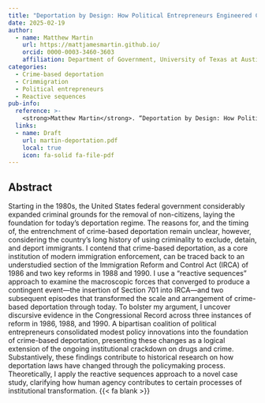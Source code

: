 ```yaml
---
title: "Deportation by Design: How Political Entrepreneurs Engineered Crime-Based Deportation in the United States"
date: 2025-02-19
author:
  - name: Matthew Martin
    url: https://mattjamesmartin.github.io/
    orcid: 0000-0003-3460-3603
    affiliation: Department of Government, University of Texas at Austin
categories: 
  - Crime-based deportation
  - Crimmigration
  - Political entrepreneurs
  - Reactive sequences
pub-info:
  reference: >-
    <strong>Matthew Martin</strong>. “Deportation by Design: How Political Entrepreneurs Engineered Crime-Based Deportation in the United States.” Revise and resubmit at <em>Polity</em>.
  links:
  - name: Draft
    url: martin-deportation.pdf
    local: true
    icon: fa-solid fa-file-pdf
---
```


## Abstract

Starting in the 1980s, the United States federal government considerably expanded criminal grounds for the removal of non-citizens, laying the foundation for today’s deportation regime. The reasons for, and the timing of, the entrenchment of crime-based deportation remain unclear, however, considering the country’s long history of using criminality to exclude, detain, and deport immigrants. I contend that crime-based deportation, as a core institution of modern immigration enforcement, can be traced back to an understudied section of the Immigration Reform and Control Act (IRCA) of 1986 and two key reforms in 1988 and 1990. I use a “reactive sequences” approach to examine the macroscopic forces that converged to produce a contingent event—the insertion of Section 701 into IRCA—and two subsequent episodes that transformed the scale and arrangement of crime-based deportation through today. To bolster my argument, I uncover discursive evidence in the Congressional Record across three instances of reform in 1986, 1988, and 1990. A bipartisan coalition of political entrepreneurs consolidated modest policy innovations into the foundation of crime-based deportation, presenting these changes as a logical extension of the ongoing institutional crackdown on drugs and crime. Substantively, these findings contribute to historical research on how deportation laws have changed through the policymaking process. Theoretically, I apply the reactive sequences approach to a novel case study, clarifying how human agency contributes to certain processes of institutional transformation. {{< fa blank >}}
